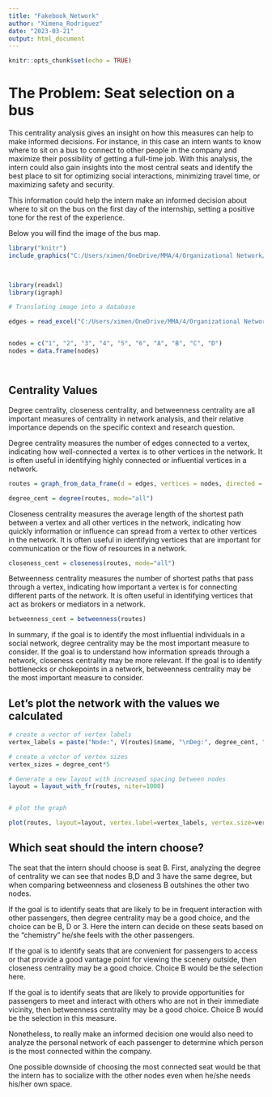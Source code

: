 ---
title: "Fakebook_Network"
author: "Ximena_Rodriguez"
date: "2023-03-21"
output: html_document
---

```{r setup, include=FALSE}
knitr::opts_chunk$set(echo = TRUE)
```

# The Problem: Seat selection on a bus

This centrality analysis gives an insight on how this measures can help to make informed decisions. For instance, in this case an intern wants to know where to sit on a bus to connect to other people in the company and maximize their possibility of getting a full-time job. With this analysis, the intern could also gain insights into the most central seats and identify the best place to sit for optimizing social interactions, minimizing travel time, or maximizing safety and security.

This information could help the intern make an informed decision about where to sit on the bus on the first day of the internship, setting a positive tone for the rest of the experience.

Below you will find the image of the bus map.

```{r intro, echo= FALSE, fig.align='center'}

library("knitr")
include_graphics("C:/Users/ximen/OneDrive/MMA/4/Organizational Network/Centrality/busmap.png")


  
library(readxl)
library(igraph)

# Translating image into a database 

edges = read_excel("C:/Users/ximen/OneDrive/MMA/4/Organizational Network/Centrality/edges.xlsx")


nodes = c("1", "2", "3", "4", "5", "6", "A", "B", "C", "D")
nodes = data.frame(nodes)




```

## Centrality Values

Degree centrality, closeness centrality, and betweenness centrality are all important measures of centrality in network analysis, and their relative importance depends on the specific context and research question.

Degree centrality measures the number of edges connected to a vertex, indicating how well-connected a vertex is to other vertices in the network. It is often useful in identifying highly connected or influential vertices in a network.


```{r centrality}
routes = graph_from_data_frame(d = edges, vertices = nodes, directed = TRUE)

degree_cent = degree(routes, mode="all")
```

Closeness centrality measures the average length of the shortest path between a vertex and all other vertices in the network, indicating how quickly information or influence can spread from a vertex to other vertices in the network. It is often useful in identifying vertices that are important for communication or the flow of resources in a network.

```{r closeness}
closeness_cent = closeness(routes, mode="all")
```


Betweenness centrality measures the number of shortest paths that pass through a vertex, indicating how important a vertex is for connecting different parts of the network. It is often useful in identifying vertices that act as brokers or mediators in a network.

```{r bet}
betweenness_cent = betweenness(routes)
```

In summary, if the goal is to identify the most influential individuals in a social network, degree centrality may be the most important measure to consider. If the goal is to understand how information spreads through a network, closeness centrality may be more relevant. If the goal is to identify bottlenecks or chokepoints in a network, betweenness centrality may be the most important measure to consider.

## Let's plot the network with the values we calculated

```{r graphs, fig.height = 20, fig.width = 20, fig.align = "center"}
# create a vector of vertex labels
vertex_labels = paste("Node:", V(routes)$name, "\nDeg:", degree_cent, "\nBet:", round(betweenness_cent,2), "\nClo:", round(closeness_cent,2))

# create a vector of vertex sizes
vertex_sizes = degree_cent*5

# Generate a new layout with increased spacing between nodes
layout = layout_with_fr(routes, niter=1000)


# plot the graph

plot(routes, layout=layout, vertex.label=vertex_labels, vertex.size=vertex_sizes, vertex.label.cex = 1.2, vertex.color="light blue", main="Fakebook Network with Centrality Values")


```



## Which seat should the intern choose?

The seat that the intern should choose is seat B. First, analyzing the degree of centrality we can see that nodes B,D and 3 have the same degree, but when comparing betweenness and closeness B outshines the other two nodes. 

If the goal is to identify seats that are likely to be in frequent interaction with other passengers, then degree centrality may be a good choice, and the choice can be B, D or 3. Here the intern can decide on these seats based on the "chemistry" he/she feels with the other passengers.

If the goal is to identify seats that are convenient for passengers to access or that provide a good vantage point for viewing the scenery outside, then closeness centrality may be a good choice. Choice B would be the selection here.

If the goal is to identify seats that are likely to provide opportunities for passengers to meet and interact with others who are not in their immediate vicinity, then betweenness centrality may be a good choice. Choice B would be the selection in this measure.

Nonetheless, to really make an informed decision one would also need to analyze the personal network of each passenger to determine which person is the most connected within the company.

One possible downside of choosing the most connected seat would be that the intern has to socialize with the other nodes even when he/she needs his/her own space.

